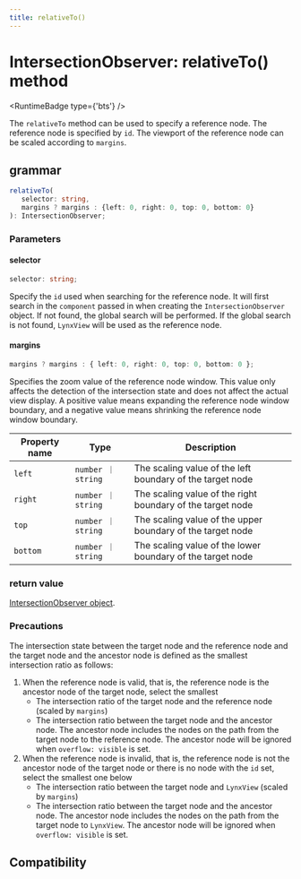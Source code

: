 ```yaml
---
title: relativeTo()
---
```



# IntersectionObserver: relativeTo() method

<RuntimeBadge type={'bts'} />

The `relativeTo` method can be used to specify a reference node. The reference node is specified by `id`. The viewport of the reference node can be scaled according to `margins`.

## grammar

```ts
relativeTo(
   selector: string,
   margins ? margins : {left: 0, right: 0, top: 0, bottom: 0}
): IntersectionObserver;
```

### Parameters

#### selector

```ts
selector: string;
```

Specify the `id` used when searching for the reference node. It will first search in the `component` passed in when creating the `IntersectionObserver` object. If not found, the global search will be performed. If the global search is not found, `LynxView` will be used as the reference node.

#### margins

```ts
margins ? margins : { left: 0, right: 0, top: 0, bottom: 0 };
```

Specifies the zoom value of the reference node window. This value only affects the detection of the intersection state and does not affect the actual view display. A positive value means expanding the reference node window boundary, and a negative value means shrinking the reference node window boundary.

| Property name | Type               | Description                                                |
| ------------- | ------------------ | ---------------------------------------------------------- |
| `left`        | `number ｜ string` | The scaling value of the left boundary of the target node  |
| `right`       | `number ｜ string` | The scaling value of the right boundary of the target node |
| `top`         | `number ｜ string` | The scaling value of the upper boundary of the target node |
| `bottom`      | `number ｜ string` | The scaling value of the lower boundary of the target node |

### return value

[IntersectionObserver object](../intersection-observer.mdx).

### Precautions

The intersection state between the target node and the reference node and the target node and the ancestor node is defined as the smallest intersection ratio as follows:

1. When the reference node is valid, that is, the reference node is the ancestor node of the target node, select the smallest
   - The intersection ratio of the target node and the reference node (scaled by `margins`)
   - The intersection ratio between the target node and the ancestor node. The ancestor node includes the nodes on the path from the target node to the reference node. The ancestor node will be ignored when `overflow: visible` is set.
2. When the reference node is invalid, that is, the reference node is not the ancestor node of the target node or there is no node with the `id` set, select the smallest one below
   - The intersection ratio between the target node and `LynxView` (scaled by `margins`)
   - The intersection ratio between the target node and the ancestor node. The ancestor node includes the nodes on the path from the target node to `LynxView`. The ancestor node will be ignored when `overflow: visible` is set.

## Compatibility


<LegacyCompatTable metadata="lynx-api/intersection-observer/relativeTo" />
